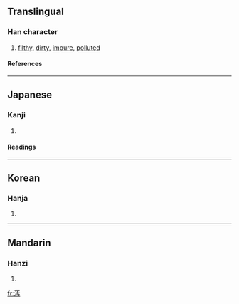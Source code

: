 {{see|汙}}

==Translingual==
===Han character===
{{Han char|rn=85|rad=水|as=03|sn=6|four=|canj=水一十尸 (EMJS)}}
# [[filthy]], [[dirty]], [[impure]], [[polluted]]
====References====
{{Han ref|kx=0605.150|dkj=17133|dj=0999.060|hdz=31551.020|uh=6C5A|ud=27738}}

----
==Japanese==
===Kanji===
{{ja-kanji|grade=|rs=水03}}
# {{defn|Japanese}} 
====Readings====
{{ja-readings|on=[[お]] (o)|kun=[[けがす]] (kegasu), [[けがれる]] (kegareru), [[よごす]] (yogosu), [[きたない]] (kitanai)}}

----
==Korean==
===Hanja===
{{ko-hanja|hangeul=오|eumhun=|rv=o|mr=o|y=o}}
# {{defn|Korean}}

----
==Mandarin==
===Hanzi===
{{cmn-hanzi|pin=[[wā]] (wa1), [[wū]] (wu1), [[wù]] (wu4), [[yū]] (yu1)|wg=wa<sup>1</sup>, wu<sup>1</sup>, wu<sup>4</sup>, yü<sup>1</sup>}}
# {{defn|Mandarin}}

[[fr:汚]]